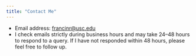 ```yaml
---
title: "Contact Me"
---
```


<!-- Page title provided above; content below uses HTML entity encoding to obfuscate email address from bots. -->

<ul>
  <li>Email address: <a href="mailto:&#102;&#114;&#97;&#110;&#99;&#105;&#110;&#114;&#64;&#117;&#115;&#99;&#46;&#101;&#100;&#117;">&#102;&#114;&#97;&#110;&#99;&#105;&#110;&#114;&#64;&#117;&#115;&#99;&#46;&#101;&#100;&#117;</a></li>
  <li>I check emails strictly during business hours and may take 24–48 hours to respond to a query. If I have not responded within 48 hours, please feel free to follow up.</li>
</ul>
